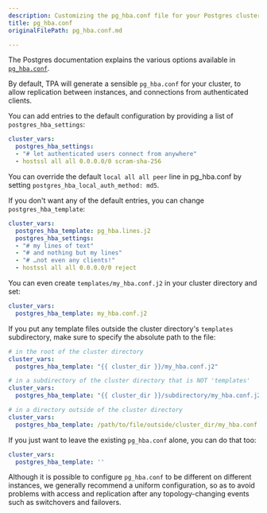 ```yaml
---
description: Customizing the pg_hba.conf file for your Postgres cluster.
title: pg_hba.conf
originalFilePath: pg_hba.conf.md

---
```


The Postgres documentation explains the various options available in
[`pg_hba.conf`](https://www.postgresql.org/docs/current/auth-pg-hba-conf.html).

By default, TPA will generate a sensible `pg_hba.conf` for your
cluster, to allow replication between instances, and connections from
authenticated clients.

You can add entries to the default configuration by providing a list of
`postgres_hba_settings`:

```yaml
cluster_vars:
  postgres_hba_settings:
  - "# let authenticated users connect from anywhere"
  - hostssl all all 0.0.0.0/0 scram-sha-256
```

You can override the default `local all all peer` line in pg_hba.conf by
setting `postgres_hba_local_auth_method: md5`.

If you don't want any of the default entries, you can change
`postgres_hba_template`:

```yaml
cluster_vars:
  postgres_hba_template: pg_hba.lines.j2
  postgres_hba_settings:
  - "# my lines of text"
  - "# and nothing but my lines"
  - "# …not even any clients!"
  - hostssl all all 0.0.0.0/0 reject
```

You can even create `templates/my_hba.conf.j2` in your cluster directory and
set:

```yaml
cluster_vars:
  postgres_hba_template: my_hba.conf.j2
```

If you put any template files outside the cluster directory's `templates` 
subdirectory, make sure to specify the absolute path to the file:

```yaml
# in the root of the cluster directory
cluster_vars:
  postgres_hba_template: "{{ cluster_dir }}/my_hba.conf.j2"
```

```yaml
# in a subdirectory of the cluster directory that is NOT 'templates'
cluster_vars:
  postgres_hba_template: "{{ cluster_dir }}/subdirectory/my_hba.conf.j2"
```

```yaml
# in a directory outside of the cluster directory
cluster_vars:
  postgres_hba_template: /path/to/file/outside/cluster_dir/my_hba.conf.j2
```

If you just want to leave the existing `pg_hba.conf` alone, you can do
that too:

```yaml
cluster_vars:
  postgres_hba_template: ''
```

Although it is possible to configure `pg_hba.conf` to be different on
different instances, we generally recommend a uniform configuration, so
as to avoid problems with access and replication after any
topology-changing events such as switchovers and failovers.
